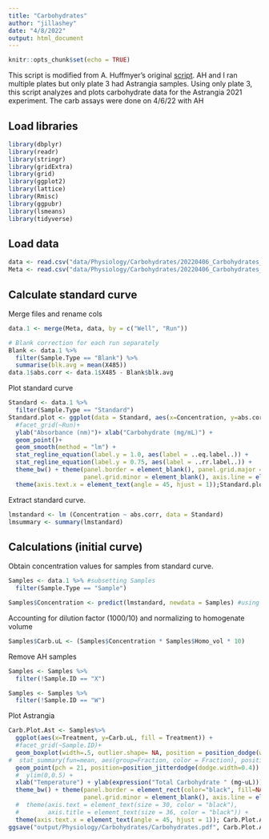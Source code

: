 ```yaml
---
title: "Carbohydrates"
author: "jillashey"
date: "4/8/2022"
output: html_document
---
```


```r
knitr::opts_chunk$set(echo = TRUE)
```

This script is modified from A. Huffmyer's original [script](https://github.com/AHuffmyer/SymbioticIntegration/blob/main/Mcap2021/Scripts/Carbohydrates.Rmd). AH and I ran multiple plates but only plate 3 had Astrangia samples. Using only plate 3, this script analyzes and plots carbohydrate data for the Astrangia 2021 experiment. The carb assays were done on 4/6/22 with AH 

## Load libraries
```r
library(dbplyr)
library(readr)
library(stringr)
library(gridExtra)
library(grid)
library(ggplot2)
library(lattice)
library(Rmisc)
library(ggpubr)
library(lsmeans)
library(tidyverse)
```

## Load data 
```r
data <- read.csv("data/Physiology/Carbohydrates/20220406_Carbohydrates_Data.csv")
Meta <- read.csv("data/Physiology/Carbohydrates/20220406_Carbohydrates_Meta.csv")
```

## Calculate standard curve
Merge files and rename cols
```r
data.1 <- merge(Meta, data, by = c("Well", "Run"))

# Blank correction for each run separately
Blank <- data.1 %>% 
  filter(Sample.Type == "Blank") %>%
  summarise(blk.avg = mean(X485))
data.1$abs.corr <- data.1$X485 - Blank$blk.avg
```

Plot standard curve 
```r
Standard <- data.1 %>% 
  filter(Sample.Type == "Standard")
Standard.plot <- ggplot(data = Standard, aes(x=Concentration, y=abs.corr))+
  #facet_grid(~Run)+
  ylab("Absorbance (nm)")+ xlab("Carbohydrate (mg/mL)") + 
  geom_point()+
  geom_smooth(method = "lm") +
  stat_regline_equation(label.y = 1.0, aes(label = ..eq.label..)) +
  stat_regline_equation(label.y = 0.75, aes(label = ..rr.label..)) +
  theme_bw() + theme(panel.border = element_blank(), panel.grid.major = element_blank(),
                     panel.grid.minor = element_blank(), axis.line = element_line(colour = "black")) +
  theme(axis.text.x = element_text(angle = 45, hjust = 1));Standard.plot
```

Extract standard curve. 
```r
lmstandard <- lm (Concentration ~ abs.corr, data = Standard)
lmsummary <- summary(lmstandard) 
```

## Calculations (initial curve)

Obtain concentration values for samples from standard curve.  
```r
Samples <- data.1 %>% #subsetting Samples
  filter(Sample.Type == "Sample")

Samples$Concentration <- predict(lmstandard, newdata = Samples) #using model to get concentration
```

Accounting for dilution factor (1000/10) and normalizing to homogenate volume 
```r
Samples$Carb.uL <- (Samples$Concentration * Samples$Homo_vol * 10)
```

Remove AH samples 
```r
Samples <- Samples %>% 
  filter(!Sample.ID == "X")

Samples <- Samples %>% 
  filter(!Sample.ID == "W")
```


Plot Astrangia
```r
Carb.Plot.Ast <- Samples%>%
  ggplot(aes(x=Treatment, y=Carb.uL, fill = Treatment)) +
  #facet_grid(~Sample.ID)+
  geom_boxplot(width=.5, outlier.shape= NA, position = position_dodge(width = 0.4)) +
#  stat_summary(fun=mean, aes(group=Fraction, color = Fraction), position = position_dodge(width = 0.5))  + 
  geom_point(pch = 21, position=position_jitterdodge(dodge.width=0.4)) +
  #  ylim(0,0.5) +
  xlab("Temperature") + ylab(expression("Total Carbohydrate " (mg~uL))) + #Axis titles
  theme_bw() + theme(panel.border = element_rect(color="black", fill=NA, size=0.75), panel.grid.major = element_blank(), #Makes background theme white
                     panel.grid.minor = element_blank(), axis.line = element_blank()) +
  #  theme(axis.text = element_text(size = 30, color = "black"),
  #        axis.title = element_text(size = 36, color = "black")) +
  theme(axis.text.x = element_text(angle = 45, hjust = 1)); Carb.Plot.Ast
ggsave("output/Physiology/Carbohydrates/Carbohydrates.pdf", Carb.Plot.Ast)
```

